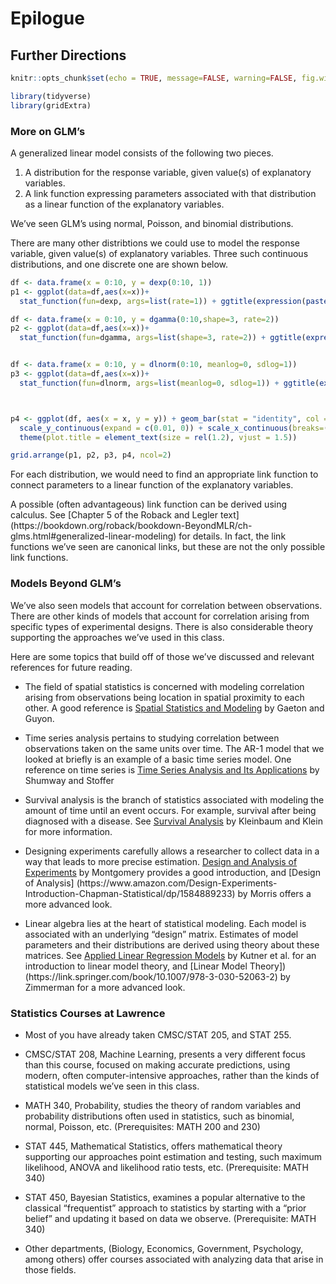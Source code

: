 # Epilogue 

## Further Directions


```r
knitr::opts_chunk$set(echo = TRUE, message=FALSE, warning=FALSE, fig.width = 6, fig.height = 3)
```

```r
library(tidyverse)
library(gridExtra)
```      

### More on GLM's


A generalized linear model consists of the following two pieces.   

1. A distribution for the response variable, given value(s) of explanatory variables.    
2. A link function expressing parameters associated with that distribution as a linear function of the explanatory variables.     

We've seen GLM's using normal, Poisson, and binomial distributions. 


There are many other distribtions we could use to model the response variable, given value(s) of explanatory variables. Three such continuous distributions, and one discrete one are shown below.   

```r
df <- data.frame(x = 0:10, y = dexp(0:10, 1))
p1 <- ggplot(data=df,aes(x=x))+
  stat_function(fun=dexp, args=list(rate=1)) + ggtitle(expression(paste("Exponential(", lambda, ")"))) + theme_bw()

df <- data.frame(x = 0:10, y = dgamma(0:10,shape=3, rate=2))
p2 <- ggplot(data=df,aes(x=x))+
  stat_function(fun=dgamma, args=list(shape=3, rate=2)) + ggtitle(expression(paste("Gamma(", alpha,",", beta, ")"))) + theme_bw()


df <- data.frame(x = 0:10, y = dlnorm(0:10, meanlog=0, sdlog=1))
p3 <- ggplot(data=df,aes(x=x))+
  stat_function(fun=dlnorm, args=list(meanlog=0, sdlog=1)) + ggtitle(expression(paste("Lognormal(", mu,sigma, ")"))) + theme_bw()



p4 <- ggplot(df, aes(x = x, y = y)) + geom_bar(stat = "identity", col = "white", fill = "blue") + 
  scale_y_continuous(expand = c(0.01, 0)) + scale_x_continuous(breaks=(0:10)) + xlab("x") + ylab(expression(paste("p(x|", theta, ")"))) + ggtitle("Geometric(p)") + 
  theme(plot.title = element_text(size = rel(1.2), vjust = 1.5))

grid.arrange(p1, p2, p3, p4, ncol=2)
```

For each distribution, we would need to find an appropriate link function to connect parameters to a linear function of the explanatory variables.    

A possible (often advantageous) link function can be derived using calculus. See [Chapter 5 of the Roback and Legler text] (https://bookdown.org/roback/bookdown-BeyondMLR/ch-glms.html#generalized-linear-modeling) for details. In fact, the link functions we've seen are canonical links, but these are not the only possible link functions. 

### Models Beyond GLM's

We've also seen models that account for correlation between observations. There are other kinds of models that account for correlation arising from specific types of experimental designs. There is also considerable theory supporting the approaches we've used in this class.    

Here are some topics that build off of those we've discussed and relevant references for future reading.   


* The field of spatial statistics is concerned with modeling correlation arising from observations being location in spatial proximity to each other. A good reference is [Spatial Statistics and Modeling](https://link.springer.com/book/10.1007/978-0-387-92257-7) by Gaeton and Guyon.   

* Time series analysis pertains to studying correlation between observations taken on the same units over time. The AR-1 model that we looked at briefly is an example of a basic time series model. One reference on time series is [Time Series Analysis and Its Applications](https://link.springer.com/book/10.1007/978-3-319-52452-8) by Shumway and Stoffer     

* Survival analysis is the branch of statistics associated with modeling the amount of time until an event occurs. For example, survival after being diagnosed with a disease. See [Survival Analysis](https://www.amazon.com/Survival-Analysis/s?k=Survival+Analysis)
 by Kleinbaum and Klein for more information.  

* Designing experiments carefully allows a researcher to collect data in a way that leads to more precise estimation. [Design and Analysis of Experiments](https://www.wiley.com/en-us/Design+and+Analysis+of+Experiments%2C+10th+Edition-p-9781119492443) by Montgomery provides a good introduction, and [Design of Analysis] (https://www.amazon.com/Design-Experiments-Introduction-Chapman-Statistical/dp/1584889233) by Morris offers a more advanced look.  

* Linear algebra lies at the heart of statistical modeling. Each model is associated with an underlying "design" matrix. Estimates of model parameters and their distributions are derived using theory about these matrices. See [Applied Linear Regression Models](https://www.amazon.com/Applied-Linear-Regression-Models-Student/dp/0073014664) by Kutner et al. for an introduction to linear model theory, and [Linear Model Theory])(https://link.springer.com/book/10.1007/978-3-030-52063-2) by Zimmerman for a more advanced look.    

### Statistics Courses at Lawrence      

* Most of you have already taken CMSC/STAT 205, and STAT 255.    

* CMSC/STAT 208, Machine Learning, presents a very different focus than this course, focused on making accurate predictions, using modern, often computer-intensive approaches, rather than the kinds of statistical models we've seen in this class.    

* MATH 340, Probability, studies the theory of random variables and probability distributions often used in statistics, such as binomial, normal, Poisson, etc. (Prerequisites: MATH 200 and 230)    

* STAT 445, Mathematical Statistics, offers mathematical theory supporting our approaches point estimation and testing, such maximum likelihood, ANOVA and likelihood ratio tests, etc. (Prerequisite: MATH 340)     

* STAT 450, Bayesian Statistics, examines a popular alternative to the classical "frequentist" approach to statistics by starting with a "prior belief" and updating it based on data we observe. (Prerequisite: MATH 340)   

* Other departments, (Biology, Economics, Government, Psychology, among others) offer  courses associated with analyzing data that arise in those fields.   

